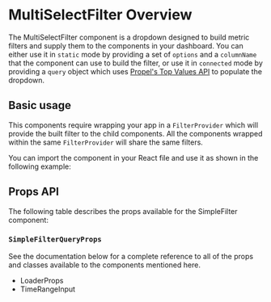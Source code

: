 

<Meta title="Components/MultiSelectFilter" of={MultiSelectFilterStories} />

# MultiSelectFilter Overview

The MultiSelectFilter component is a dropdown designed to build metric filters and supply them to the components in
your dashboard. You can either use it in `static` mode by providing a set of `options` and a `columnName` that the
component can use to build the filter, or use it in `connected` mode by providing a `query` object which uses
[Propel's Top Values API](https://www.propeldata.com/docs/query-your-data/top-values) to populate the dropdown.

## Basic usage

This components require wrapping your app in a `FilterProvider` which will provide the built filter to the child
components. All the components wrapped within the same `FilterProvider` will share the same filters.

You can import the component in your React file and use it as shown in the following example:

<SourceCode of={MultiSelectFilterStories.ConnectedStory} shown />

## Props API

The following table describes the props available for the SimpleFilter component:

<ArgTypes of={MultiSelectFilterStories.StaticStory} sort="alpha" />

### `SimpleFilterQueryProps`

<ArgTypes of={MultiSelectFilterQueryPropsStories.Primary} sort="alpha" />

See the documentation below for a complete reference to all of the props and classes available to the components
mentioned here.

- <LinkTo kind="API/LoaderProps" story="loaderprops">
    LoaderProps
  </LinkTo>
- <LinkTo kind="API/TimeRangeInput" story="overview">
    TimeRangeInput
  </LinkTo>
